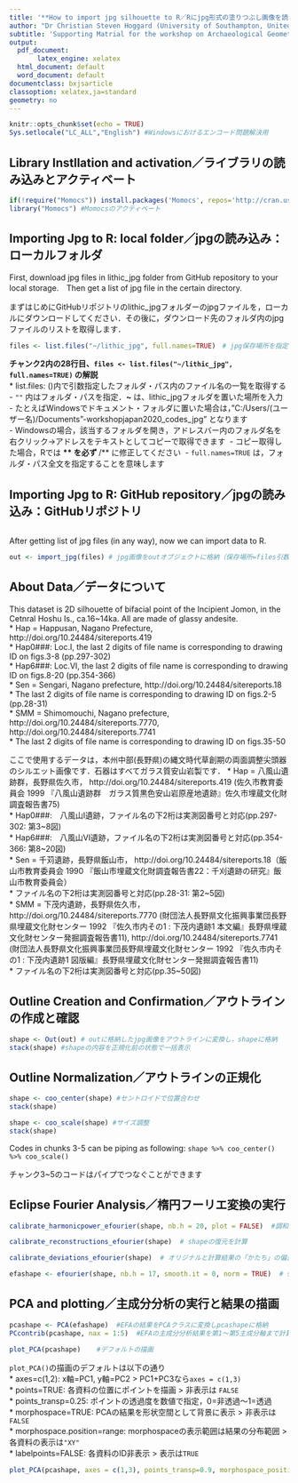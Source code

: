 ```yaml
---
title: '**How to import jpg silhouette to R／Rにjpg形式の塗りつぶし画像を読み込む方法**'
author: "Dr Christian Steven Hoggard (University of Southampton, United Kingdom)"
subtitle: 'Supporting Matrial for the workshop on Archaeological Geometric Morphometrics and R／考古学における幾何形体測定学とRワークショップ補足資料'
output:
  pdf_document:
       latex_engine: xelatex 
  html_document: default
  word_document: default
documentclass: bxjsarticle
classoption: xelatex,ja=standard
geometry: no
---
```


```r
knitr::opts_chunk$set(echo = TRUE)
Sys.setlocale("LC_ALL","English") #Windowsにおけるエンコード問題解決用
```

## **Library Instllation and activation／ライブラリの読み込みとアクティベート**
```r
if(!require("Momocs")) install.packages('Momocs', repos='http://cran.us.r-project.org')  # Momocsのチェックとインストール  
library("Momocs") #Momocsのアクティベート
```

## **Importing Jpg to R: local folder／jpgの読み込み：ローカルフォルダ**
First, download jpg files in lithic_jpg folder from GitHub repository to your local storage.　Then get a list of jpg file in the certain directory.\

まずはじめにGitHubリポジトリのlithic_jpgフォルダーのjpgファイルを，ローカルにダウンロードしてください．その後に，ダウンロード先のフォルダ内のjpgファイルのリストを取得します．\

```r
files <- list.files("~/lithic_jpg", full.names=TRUE)　# jpg保存場所を指定（” “=ファイル保存場所のパス）
```

**チャンク2内の28行目、`files <- list.files("~/lithic_jpg", full.names=TRUE)` の解説**\
* list.files: ()内で引数指定したフォルダ・パス内のファイル名の一覧を取得する    
    - `""` 内はフォルダ・パスを指定．**~** は、lithic_jpgフォルダを置いた場所を入力    
    - たとえばWindowsでドキュメント・フォルダに置いた場合は，”C:/Users/(ユーザー名)/Documents"\GitHub\-workshopjapan2020\additional_codes\lithic_jpg" となります    
    - Windowsの場合，該当するフォルダを開き，アドレスバー内のフォルダ名を右クリック→アドレスをテキストとしてコピーで取得できます\  
    - コピー取得した場合，Rでは **\** を必ず **/** に修正してください\  
    - `full.names=TRUE` は，フォルダ・パス全文を指定することを意味します\  

## **Importing Jpg to R: GitHub repository／jpgの読み込み：GitHubリポジトリ**
```

```
After getting list of jpg files (in any way), now we can import data to R.\

```r
out <- import_jpg(files) # jpg画像をoutオブジェクトに格納（保存場所=files引数として指定）  
```

## **About Data／データについて**

This dataset is 2D silhouette of bifacial point of the Incipient Jomon, in the Cetnral Hoshu Is., ca.16~14ka. All are made of glassy andesite.    
* Hap = Happusan, Nagano Prefecture, http://doi.org/10.24484/sitereports.419    
    * Hap0###: Loc.I, the last 2 digits of file name is corresponding to drawing ID on figs.3-8 (pp.297-302)    
    * Hap6###: Loc.VI, the last 2 digits of file name is corresponding to drawing ID on figs.8-20  (pp.354-366)    
* Sen = Sengari, Nagano prefecture, http://doi.org/10.24484/sitereports.18    
    * The last 2 digits of file name is corresponding to drawing ID on figs.2-5  (pp.28-31)    
* SMM = Shimomouchi, Nagano prefecture, http://doi.org/10.24484/sitereports.7770, http://doi.org/10.24484/sitereports.7741    
    * The last 2 digits of file name is corresponding to drawing ID on figs.35-50    

ここで使用するデータは，本州中部(長野県)の縄文時代草創期の両面調整尖頭器のシルエット画像です．石器はすべてガラス質安山岩製です．
* Hap = 八風山遺跡群，長野県佐久市， http://doi.org/10.24484/sitereports.419  (佐久市教育委員会 1999 『八風山遺跡群　ガラス質黒色安山岩原産地遺跡』佐久市埋蔵文化財調査報告書75)    
    * Hap0###:　八風山I遺跡，ファイル名の下2桁は実測図番号と対応(pp.297-302: 第3~8図)    
    * Hap6###:　八風山VI遺跡，ファイル名の下2桁は実測図番号と対応(pp.354-366: 第8~20図)    
* Sen = 千苅遺跡，長野県飯山市， http://doi.org/10.24484/sitereports.18（飯山市教育委員会 1990 『飯山市埋蔵文化財調査報告書22：千刈遺跡の研究』飯山市教育委員会）    
    * ファイル名の下2桁は実測図番号と対応(pp.28-31: 第2~5図)    
* SMM = 下茂内遺跡，長野県佐久市，http://doi.org/10.24484/sitereports.7770 (財団法人長野県文化振興事業団長野県埋蔵文化財センター 1992 『佐久市内その1 : 下茂内遺跡1 本文編』長野県埋蔵文化財センター発掘調査報告書11), http://doi.org/10.24484/sitereports.7741　(財団法人長野県文化振興事業団長野県埋蔵文化財センター 1992 『佐久市内その1 : 下茂内遺跡1 図版編』長野県埋蔵文化財センター発掘調査報告書11)    
    * ファイル名の下2桁は実測図番号と対応(pp.35~50図)    

## **Outline Creation and Confirmation／アウトラインの作成と確認**

```r
shape <- Out(out) # outに格納したjpg画像をアウトラインに変換し，shapeに格納  
stack(shape) #shapeの内容を正規化前の状態で一括表示
```

## **Outline Normalization／アウトラインの正規化**

```r
shape <- coo_center(shape) #セントロイドで位置合わせ
stack(shape)
```

```r
shape <- coo_scale(shape) #サイズ調整
stack(shape)
```

Codes in chunks 3-5 can be piping as following: `shape %>% coo_center() %>% coo_scale()`\

チャンク3~5のコードはパイプでつなぐことができます\

## **Eclipse Fourier Analysis／楕円フーリエ変換の実行**

```r
calibrate_harmonicpower_efourier(shape, nb.h = 20, plot = FALSE)  #調和数を20まで(nb.h=20)推定
```

```r
calibrate_reconstructions_efourier(shape)  # shapeの復元を計算  
```

```r
calibrate_deviations_efourier(shape)  # オリジナルと計算結果の「かたち」の偏差を計算  

```

```r
efashape <- efourier(shape, nb.h = 17, smooth.it = 0, norm = TRUE)  # shapeのアウトライン係数を第17調和まで計算しefashapeに格納  
```

## **PCA and plotting／主成分分析の実行と結果の描画**
```r
pcashape <- PCA(efashape)  #EFAの結果をPCAクラスに変換しpcashapeに格納
PCcontrib(pcashape, nax = 1:5)  #EFAの主成分分析結果を第1～第5主成分軸まで計算表示  
```

```r
plot_PCA(pcashape)    #デフォルトの描画  
```

`plot_PCA()`の描画のデフォルトは以下の通り    
    * axes=c(1,2): x軸=PC1, y軸=PC2 > PC1+PC3なら`axes = c(1,3)`   
    * points=TRUE: 各資料の位置にポイントを描画 > 非表示は `FALSE`    
    * points_transp=0.25: ポイントの透過度を数値で指定，0=非透過～1=透過    
    * morphospace=TRUE: PCAの結果を形状空間として背景に表示 > 非表示は`FALSE`    
    * morphospace.position=range: morphospaceの表示範囲は結果の分布範囲 > 各資料の表示は`"XY"`    
    * labelpoints=FALSE: 各資料のID非表示 > 表示は`TRUE`    
  
```r
plot_PCA(pcashape, axes = c(1,3), points_transp=0.9, morphospace_position = "XY") %>% layer_ticks()   #描画の変更：morphospaceの個別表示("XY")+軸の目盛り追加(`layer_ticks()`) 
```
    